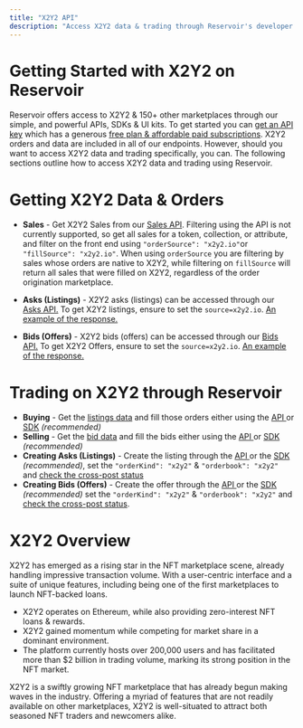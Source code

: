 ```yaml
---
title: "X2Y2 API"
description: "Access X2Y2 data & trading through Reservoir's developer tools"
---
```


# Getting Started with X2Y2 on Reservoir

Reservoir offers access to X2Y2 & 150+ other marketplaces through our simple, and powerful APIs, SDKs & UI kits. To get started you can [get an API key](/reference/dashboard-sign-up) which has a generous [free plan & affordable paid subscriptions](https://reservoir.tools/pricing). X2Y2 orders and data are included in all of our endpoints. However, should you want to access X2Y2 data and trading specifically, you can. The following sections outline how to access X2Y2 data and trading using Reservoir.

# Getting X2Y2 Data & Orders

* **Sales** - Get X2Y2 Sales from our [Sales API](/reference/getsalesv5). Filtering using the API is not currently supported, so get all sales for a token, collection, or attribute, and filter on the front end using `"orderSource": "x2y2.io"`or `"fillSource": "x2y2.io"`. When using `orderSource` you are filtering by sales whose orders are native to X2Y2, while filtering on `fillSource` will return all sales that were filled on X2Y2, regardless of the order origination marketplace.

* **Asks (Listings)** - X2Y2 asks (listings) can be accessed through our [Asks API.](/reference/getordersasksv4) To get X2Y2 listings, ensure to set the `source=x2y2.io`. [An example of the response.](https://api.reservoir.tools/orders/asks/v4?source=x2y2.io)

* **Bids (Offers)** - X2Y2 bids (offers) can be accessed through our [Bids API.](/reference/getordersbidsv5) To get X2Y2 Offers, ensure to set the `source=x2y2.io`. [An example of the response.](https://api.reservoir.tools/orders/bids/v5?source=x2y2.io)

# Trading on X2Y2 through Reservoir

* **Buying** - Get the [listings data](/reference/getordersasksv4) and fill those orders either using the [API ](/reference/postexecutebuyv7)or [SDK](/reference/buytoken) *(recommended)*
* **Selling** - Get the [bid data](/reference/getordersbidsv5) and fill the bids either using the [API ](/reference/postexecutesellv7)or [SDK](/reference/acceptoffer) *(recommended)*
* **Creating Asks (Listings)** - Create the listing through the [API ](/reference/postexecutelistv5)or the [SDK](/reference/listtoken) *(recommended)*, set the `"orderKind": "x2y2"` & `"orderbook": "x2y2"` and [check the cross-post status](/reference/getcrosspostingordersv1)
* **Creating Bids (Offers)** - Create the offer through the [API ](/reference/postexecutebidv5)or the [SDK](/reference/placebid) *(recommended)* set the `"orderKind": "x2y2"` & `"orderbook": "x2y2"` and [check the cross-post status](/reference/getcrosspostingordersv1).

# X2Y2 Overview

X2Y2 has emerged as a rising star in the NFT marketplace scene, already handling impressive transaction volume. With a user-centric interface and a suite of unique features, including being one of the first marketplaces to launch NFT-backed loans.

* X2Y2 operates on Ethereum, while also providing zero-interest NFT loans & rewards.
* X2Y2 gained momentum while competing for market share in a dominant environment.
* The platform currently hosts over 200,000 users and has facilitated more than $2 billion in trading volume, marking its strong position in the NFT market.

X2Y2 is a swiftly growing NFT marketplace that has already begun making waves in the industry. Offering a myriad of features that are not readily available on other marketplaces, X2Y2 is well-situated to attract both seasoned NFT traders and newcomers alike.
